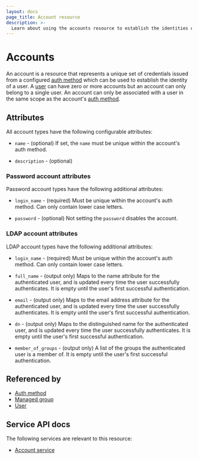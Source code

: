 ```yaml
---
layout: docs
page_title: Account resource
description: >-
  Learn about using the accounts resource to establish the identities of users. Understand how to configure general, password, and LDAP account attributes.
---
```


# Accounts

An account is a resource
that represents a unique set of credentials
issued from a configured [auth method][]
which can be used to establish the identity of a user.
A [user][] can have zero or more accounts
but an account can only belong to a single user.
An account can only be associated with a user
in the same scope as the account's [auth method][].

## Attributes

All account types have the following configurable attributes:

- `name` - (optional)
  If set, the `name` must be unique within the account's auth method.

- `description` - (optional)

### Password account attributes

Password account types have the following additional attributes:

- `login_name` - (required)
  Must be unique within the account's auth method.
  Can only contain lower case letters.

- `password` - (optional)
  Not setting the `password` disables the account.

### LDAP account attributes

LDAP account types have the following additional attributes:

- `login_name` - (required)
  Must be unique within the account's auth method.
  Can only contain lower case letters.

- `full_name` - (output only)
  Maps to the name attribute for the authenticated user, and is updated every
  time the user successfully authenticates. It is empty until the user's
  first successful authentication.

- `email` - (output only)
  Maps to the email address attribute for the authenticated user, and is updated
  every time the user successfully authenticates. It is empty until the
  user's first successful authentication.

- `dn` - (output only)
  Maps to the distinguished name for the authenticated user, and is updated
  every time the user successfully authenticates. It is empty until the
  user's first successful authentication.

- `member_of_groups` - (output only)
  A list of the groups the authenticated user is a member of. It is empty
  until the user's first successful authentication.

## Referenced by

- [Auth method][]
- [Managed group][]
- [User][]

[auth method]: /boundary/docs/domain-model/auth-methods
[managed group]: /boundary/docs/domain-model/managed-groups
[user]: /boundary/docs/domain-model/users

## Service API docs

The following services are relevant to this resource:

- [Account service](/boundary/api-docs/account-service)
